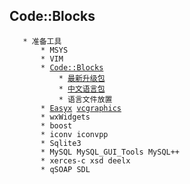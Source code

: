 == Code::Blocks ==

    * 准备工具
        * MSYS
        * VIM
        * [http://www.codeblocks.org/downloads Code::Blocks]
            * [http://forums.codeblocks.org/index.php/board,20.0.html 最新升级包]
            * [https://translations.launchpad.net/codeblocks/trunk 中文语言包]
            * 语言文件放置 {{{CodeBlocks\share\CodeBlocks\locale\zh_cn\codeblocks.mo}}}
        * [http://www.easyx.cn Easyx] [http://code.google.com/p/vcgraphics/ vcgraphics]
        * wxWidgets
        * boost
        * iconv iconvpp
        * Sqlite3
        * MySQL MySQL_GUI_Tools MySQL++
        * xerces-c xsd deelx
        * qSOAP SDL
